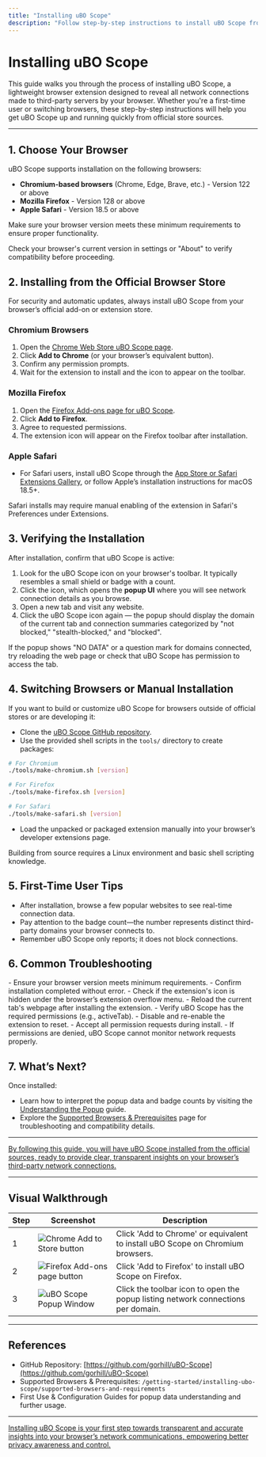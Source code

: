 ```yaml
---
title: "Installing uBO Scope"
description: "Follow step-by-step instructions to install uBO Scope from the Chrome Web Store or Firefox Add-ons page. This page includes direct links, a visual walkthrough, and any notes for first-time users or those switching browsers."
---
```


# Installing uBO Scope

This guide walks you through the process of installing uBO Scope, a lightweight browser extension designed to reveal all network connections made to third-party servers by your browser. Whether you're a first-time user or switching browsers, these step-by-step instructions will help you get uBO Scope up and running quickly from official store sources.

---

## 1. Choose Your Browser

uBO Scope supports installation on the following browsers:

- **Chromium-based browsers** (Chrome, Edge, Brave, etc.) - Version 122 or above
- **Mozilla Firefox** - Version 128 or above
- **Apple Safari** - Version 18.5 or above

Make sure your browser version meets these minimum requirements to ensure proper functionality.

<Tip>
Check your browser's current version in settings or "About" to verify compatibility before proceeding.
</Tip>

## 2. Installing from the Official Browser Store

For security and automatic updates, always install uBO Scope from your browser’s official add-on or extension store.

### Chromium Browsers
1. Open the [Chrome Web Store uBO Scope page](https://chromewebstore.google.com/detail/ubo-scope/bbdpgcaljkaaigfcomhidmneffjjjfgp).
2. Click **Add to Chrome** (or your browser’s equivalent button).
3. Confirm any permission prompts.
4. Wait for the extension to install and the icon to appear on the toolbar.

### Mozilla Firefox
1. Open the [Firefox Add-ons page for uBO Scope](https://addons.mozilla.org/firefox/addon/ubo-scope/).
2. Click **Add to Firefox**.
3. Agree to requested permissions.
4. The extension icon will appear on the Firefox toolbar after installation.

### Apple Safari
- For Safari users, install uBO Scope through the [App Store or Safari Extensions Gallery](https://apps.apple.com/app/uBO-Scope/), or follow Apple’s installation instructions for macOS 18.5+.

<Warning>
Safari installs may require manual enabling of the extension in Safari's Preferences under Extensions.
</Warning>

## 3. Verifying the Installation

After installation, confirm that uBO Scope is active:

1. Look for the uBO Scope icon on your browser's toolbar. It typically resembles a small shield or badge with a count.
2. Click the icon, which opens the **popup UI** where you will see network connection details as you browse.
3. Open a new tab and visit any website.
4. Click the uBO Scope icon again — the popup should display the domain of the current tab and connection summaries categorized by "not blocked," "stealth-blocked," and "blocked".

<Tip>
If the popup shows "NO DATA" or a question mark for domains connected, try reloading the web page or check that uBO Scope has permission to access the tab.
</Tip>

## 4. Switching Browsers or Manual Installation

If you want to build or customize uBO Scope for browsers outside of official stores or are developing it:

- Clone the [uBO Scope GitHub repository](https://github.com/gorhill/uBO-Scope).
- Use the provided shell scripts in the `tools/` directory to create packages:

```bash
# For Chromium
./tools/make-chromium.sh [version]

# For Firefox
./tools/make-firefox.sh [version]

# For Safari
./tools/make-safari.sh [version]
```

- Load the unpacked or packaged extension manually into your browser’s developer extensions page.

<Note>
Building from source requires a Linux environment and basic shell scripting knowledge.
</Note>

## 5. First-Time User Tips

- After installation, browse a few popular websites to see real-time connection data.
- Pay attention to the badge count—the number represents distinct third-party domains your browser connects to.
- Remember uBO Scope only reports; it does not block connections.

## 6. Common Troubleshooting

<AccordionGroup title="Troubleshooting Installation Issues">
<Accordion title="Extension Icon Missing">
- Ensure your browser version meets minimum requirements.
- Confirm installation completed without error.
- Check if the extension's icon is hidden under the browser’s extension overflow menu.
</Accordion>
<Accordion title="Popup Shows No Data">
- Reload the current tab's webpage after installing the extension.
- Verify uBO Scope has the required permissions (e.g., activeTab).
- Disable and re-enable the extension to reset.
</Accordion>
<Accordion title="Permissions Prompt Causes Blockage">
- Accept all permission requests during install.
- If permissions are denied, uBO Scope cannot monitor network requests properly.
</Accordion>
</AccordionGroup>

## 7. What’s Next?

Once installed:

- Learn how to interpret the popup data and badge counts by visiting the [Understanding the Popup](https://docs.uboscope.ext/overview/understanding-the-popup) guide.
- Explore the [Supported Browsers & Prerequisites](https://docs.uboscope.ext/getting-started/installing-ubo-scope/supported-browsers-and-requirements) page for troubleshooting and compatibility details.

---

<u>By following this guide, you will have uBO Scope installed from the official sources, ready to provide clear, transparent insights on your browser’s third-party network connections.</u>

---

## Visual Walkthrough

| Step | Screenshot | Description |
|-------|------------|-------------|
| 1 | ![Chrome Add to Store button](https://github.com/user-attachments/assets/d5033882-0c94-424f-9e8b-e00ed832acf7) | Click 'Add to Chrome' or equivalent to install uBO Scope on Chromium browsers. |
| 2 | ![Firefox Add-ons page button](https://github.com/user-attachments/assets/8a33b8ba-57ee-4a54-a83c-7d21f9b2dafb) | Click 'Add to Firefox' to install uBO Scope on Firefox. |
| 3 | ![uBO Scope Popup Window](screenshot_placeholder_url) | Click the toolbar icon to open the popup listing network connections per domain. |



---

## References

- GitHub Repository: [https://github.com/gorhill/uBO-Scope](https://github.com/gorhill/uBO-Scope)
- Supported Browsers & Prerequisites: `/getting-started/installing-ubo-scope/supported-browsers-and-requirements`
- First Use & Configuration Guides for popup data understanding and further usage.

---

<u>Installing uBO Scope is your first step towards transparent and accurate insights into your browser’s network communications, empowering better privacy awareness and control.</u>
